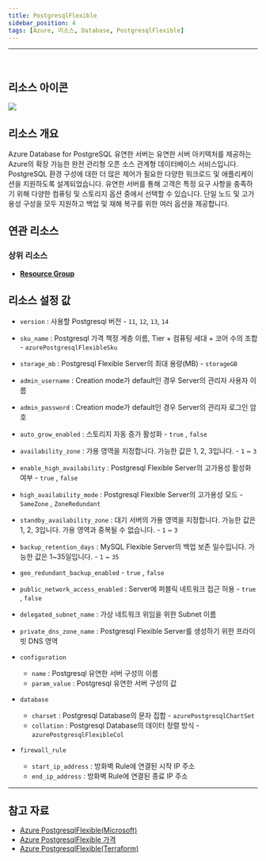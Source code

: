 ```yaml
---
title: PostgresqlFlexible
sidebar_position: 4
tags: [Azure, 리소스, Database, PostgresqlFlexible]
---
```







<hr />
<br />

## 리소스 아이콘
<img src={icon} />

## 리소스 개요
Azure Database for PostgreSQL 유연한 서버는 유연한 서버 아키텍처를 제공하는 Azure의 확장 가능한 완전 관리형 오픈 소스 관계형 데이터베이스 서비스입니다. 
PostgreSQL 환경 구성에 대한 더 많은 제어가 필요한 다양한 워크로드 및 애플리케이션을 지원하도록 설계되었습니다.
유연한 서버를 통해 고객은 특정 요구 사항을 충족하기 위해 다양한 컴퓨팅 및 스토리지 옵션 중에서 선택할 수 있습니다. 
단일 노드 및 고가용성 구성을 모두 지원하고 백업 및 재해 복구를 위한 여러 옵션을 제공합니다.





## 연관 리소스
### 상위 리소스
- [**Resource Group**](https://docs.cstudio.app/docs/resource/azure/Base/ResourceGroup)




## 리소스 설정 값
- ```version``` : 사용할 Postgresql 버전 - ```11```, ```12```, ```13```, ```14```

- ```sku_name``` : Postgresql 가격 책정 계층 이름, Tier + 컴퓨팅 세대 + 코어 수의 조합 - ```azurePostgresqlFlexibleSku```

- ```storage_mb``` : Postgresql Flexible Server의 최대 용량(MB) - ```storageGB```

- ```admin_username``` : Creation mode가 default인 경우 Server의 관리자 사용자 이름

- ```admin_password``` : Creation mode가 default인 경우 Server의 관리자 로그인 암호

- ```auto_grow_enabled``` : 스토리지 자동 증가 활성화 - ```true``` , ```false```

- ```availability_zone``` : 가용 영역을 지정합니다. 가능한 값은 1, 2, 3입니다. - ```1``` ~ ```3```

- ```enable_high_availability``` : Postgresql Flexible Server의 고가용성 활성화 여부  - ```true``` , ```false```

- ```high_availability_mode``` : Postgresql Flexible Server의 고가용성 모드  - ```SameZone``` , ```ZoneRedundant```

- ```standby_availability_zone``` : 대기 서버의 가용 영역을 지정합니다. 가능한 값은 1, 2, 3입니다. 가용 영역과 중복될 수 없습니다.  - ```1``` ~ ```3```

- ```backup_retention_days``` : MySQL Flexible Server의 백업 보존 일수입니다. 가능한 값은 1~35일입니다.  - ```1``` ~ ```35```

- ```geo_redundant_backup_enabled```  - ```true``` , ```false```


- ```public_network_access_enabled``` : Server에 퍼블릭 네트워크 접근 허용 - ```true``` , ```false```

- ```delegated_subnet_name``` : 가상 네트워크 위임을 위한 Subnet 이름

- ```private_dns_zone_name``` : Postgresql Flexible Server를 생성하기 위한 프라이빗 DNS 영역

- ```configuration``` 
  + ```name``` : Postgresql 유연한 서버 구성의 이름
  + ```param_value``` : Postgresql 유연한 서버 구성의 값

- ```database```
  + ```charset``` : Postgresql Database의 문자 집합 - ```azurePostgresqlChartSet``` 
  + ```collation``` : Postgresql Database의 데이터 정렬 방식 - ```azurePostgresqlFlexibleCol```


- ```firewall_rule``` 
  + ```start_ip_address``` : 방화벽 Rule에 연결된 시작 IP 주소
  + ```end_ip_address``` : 방화벽 Rule에 연결된 종료 IP 주소 




<hr />

## 참고 자료
- [Azure PostgresqlFlexible(Microsoft)](https://learn.microsoft.com/ko-kr/azure/postgresql/flexible-server/overview)
- [Azure PostgresqlFlexible 가격](https://azure.microsoft.com/ko-kr/pricing/details/postgresql/flexible-server/) 
- [Azure PostgresqlFlexible(Terraform)](https://registry.terraform.io/providers/hashicorp/azurerm/latest/docs/resources/postgresql_flexible_server)
